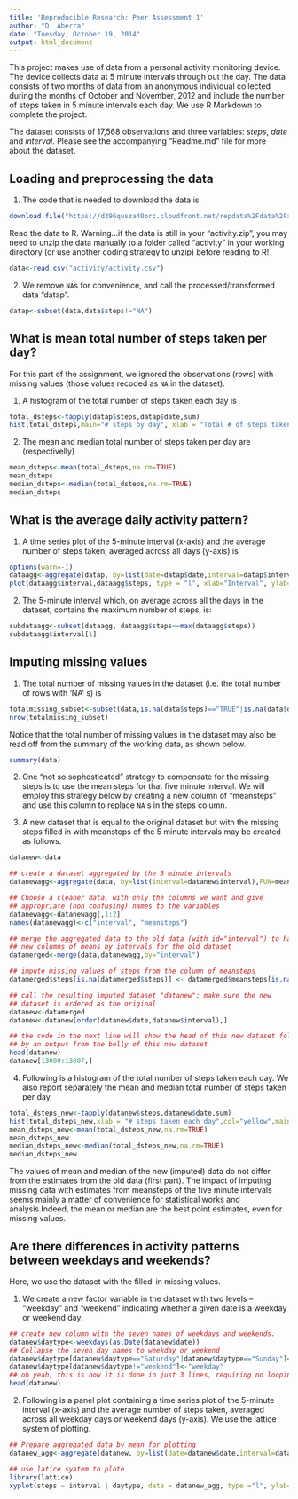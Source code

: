 ```yaml
---
title: 'Reproducible Research: Peer Assessment 1'
author: "D. Aberra"
date: "Tuesday, October 19, 2014"
output: html_document
---
```

This project makes use of data from a personal activity monitoring device. The device collects data at 5 minute intervals through out the day. The data consists of two months of data from an anonymous individual collected during the months of October and November, 2012 and include the number of steps taken in 5 minute intervals each day. We use R Markdown to complete the project.

The dataset consists of 17,568 observations and three variables: *steps*, *date* and *interval*. Please see the accompanying "Readme.md" file for more about the dataset.

## Loading and preprocessing the data

1. The code that is needed to download the data is
```r

download.file("https://d396qusza40orc.cloudfront.net/repdata%2Fdata%2Factivity.zip","activity/activity.csv")

```

Read the data to R. Warning...if the data is still in your "activity.zip", you may need to unzip the data manually to a folder called "activity" in your working directory (or use another coding strategy to unzip) before reading to R!


```r

data<-read.csv("activity/activity.csv")

```

2. We remove `NA`s for convenience, and call the processed/transformed data "datap".

```r

datap<-subset(data,data$steps!="NA")

```


## What is mean total number of steps taken per day?

For this part of the assignment, we ignored the observations (rows) with missing values (those values recoded as `NA` in the dataset).

1. A histogram of the total number of steps taken each day is

```r

total_dsteps<-tapply(datap$steps,datap$date,sum)
hist(total_dsteps,main="# steps by day", xlab = "Total # of steps taken each day",col = "purple")

```

2. The mean and median total number of steps taken per day are (respectivelly)

```r

mean_dsteps<-mean(total_dsteps,na.rm=TRUE)
mean_dsteps
median_dsteps<-median(total_dsteps,na.rm=TRUE)
median_dsteps

```

## What is the average daily activity pattern?

1. A time series plot of the 5-minute interval (x-axis) and the average number of steps taken, averaged across all days (y-axis) is

```r

options(warn=-1)
dataagg<-aggregate(datap, by=list(date=datap$date,interval=datap$interval),FUN=mean,na.rm=TRUE)
plot(dataagg$interval,dataagg$steps, type = "l", xlab="Interval", ylab="average number of steps", main = "Time series plot", col = "red")

```

2. The 5-minute interval which, on average across all the days in the dataset, contains the maximum number of steps, is:

```r

subdataagg<-subset(dataagg, dataagg$steps==max(dataagg$steps))
subdataagg$interval[1]

```


## Imputing missing values

1. The total number of missing values in the dataset (i.e. the total number of rows with 'NA' s) is

```r

totalmissing_subset<-subset(data,is.na(data$steps)=="TRUE"|is.na(data$date)=="TRUE"|is.na(data$interval)=="TRUE")
nrow(totalmissing_subset)

```

Notice that the total number of missing values in the dataset may also be read off from the summary of the working data, as shown below.

```r

summary(data)

```

2. One "not so sophesticated" strategy to compensate for the missing steps is to use the mean steps for that five minute interval. We will employ this strategy below by creating a new column of "meansteps" and use this column to replace `NA` s in the steps column. 

3. A new dataset that is equal to the original dataset but with the 
missing steps filled in with meansteps of the 5 minute intervals may be created as follows.

 
```r

datanew<-data

## create a dataset aggregated by the 5 minute intervals
datanewagg<-aggregate(data, by=list(interval=datanew$interval),FUN=mean,na.rm=TRUE)

## Choose a cleaner data, with only the columns we want and give 
## appropriate (non confusing) names to the variables
datanewagg<-datanewagg[,1:2]
names(datanewagg)<-c("interval", "meansteps")

## merge the aggregated data to the old data (with id="interval") to have 
## new columns of means by intervals for the old dataset
datamerged<-merge(data,datanewagg,by="interval")

## impute missing values of steps from the column of meansteps
datamerged$steps[is.na(datamerged$steps)] <- datamerged$meansteps[is.na(datamerged$steps)]

## call the resulting imputed dataset "datanew"; make sure the new 
## dataset is ordered as the original
datanew<-datamerged
datanew<-datanew[order(datanew$date,datanew$interval),]

## the code in the next line will show the head of this new dataset followed 
## by an output from the belly of this new dataset
head(datanew)
datanew[13000:13007,]

```

4. Following is a histogram of the total number of steps taken each day. We also report separately the mean and median total number of steps taken per day.

```r
total_dsteps_new<-tapply(datanew$steps,datanew$date,sum)
hist(total_dsteps_new,xlab = "# steps taken each day",col="yellow",main="# steps by day")
mean_dsteps_new<-mean(total_dsteps_new,na.rm=TRUE)
mean_dsteps_new
median_dsteps_new<-median(total_dsteps_new,na.rm=TRUE)
median_dsteps_new

```

The values of mean and median of the new (imputed) data do not differ from the estimates from the old data (first part). The impact of imputing missing data with estimates from meansteps of the five minute intervals seems mainly a matter of convenience for statistical works and analysis.Indeed, the mean or median are the best point estimates, even for missing values. 

## Are there differences in activity patterns between weekdays and weekends?

Here, we use the dataset with the filled-in missing values.

1. We create a new factor variable in the dataset with two levels -- "weekday" and "weekend" indicating whether a given date is a weekday or weekend day.

```r

## create new column with the seven names of weekdays and weekends.
datanew$daytype<-weekdays(as.Date(datanew$date))
## Collapse the seven day names to weekday or weekend
datanew$daytype[datanew$daytype=="Saturday"|datanew$daytype=="Sunday"]<-"weekend"
datanew$daytype[datanew$daytype!="weekend"]<-"weekday"
## oh yeah, this is how it is done in just 3 lines, requiring no looping!
head(datanew)

```

2. Following is a panel plot containing a time series plot of the 5-minute interval (x-axis) and the average number of steps taken, averaged across all weekday days or weekend days (y-axis). We use the lattice system of plotting.

```r

## Prepare aggregated data by mean for plotting
datanew_agg<-aggregate(datanew, by=list(date=datanew$date,interval=datanew$interval,daytype=datanew$daytype),FUN=mean,na.rm=TRUE)

## use latice syatem to plote
library(lattice)
xyplot(steps ~ interval | daytype, data = datanew_agg, type ="l", ylab="Number of steps", layout=c(1,2))

```




